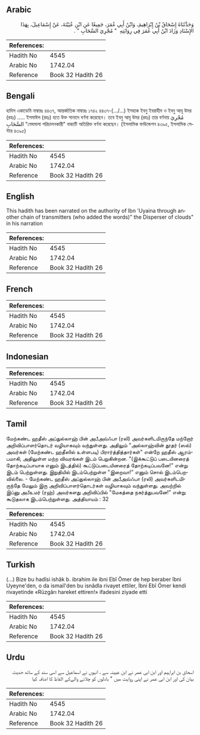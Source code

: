 ## Arabic


<div dir="rtl" lang="ar" style={{fontSize:'larger',backgroundColor:'#f8f9fa',padding:20}}>
وَحَدَّثَنَاهُ إِسْحَاقُ بْنُ إِبْرَاهِيمَ، وَابْنُ أَبِي عُمَرَ، جَمِيعًا عَنِ ابْنِ عُيَيْنَةَ، عَنْ إِسْمَاعِيلَ، بِهَذَا الإِسْنَادِ وَزَادَ ابْنُ أَبِي عُمَرَ فِي رِوَايَتِهِ ‏ "‏ مُجْرِيَ السَّحَابِ ‏"‏ ‏.‏
</div>
<div style={{backgroundColor:'#f8f9fa',padding:20, marginBottom: 10}}><table> <thead> <tr> <th>References:</th> <th></th> </tr> </thead> <tbody><tr><td>Hadith No</td><td>4545</td></tr><tr><td>Arabic No</td><td>1742.04</td></tr><tr><td>Reference</td><td>Book 32 Hadith 26</td></tr></tbody></table></div>

## Bengali


<div dir="ltr" lang="bn" style={{fontSize:'larger',backgroundColor:'#f8f9fa',padding:20}}>
হাদিস একাডেমি নাম্বারঃ ৪৪৩৭, আন্তর্জাতিক নাম্বারঃ ১৭৪২ ৪৪৩৭-(.../...) ইসহাক ইবনু ইবরাহীম ও ইবনু আবূ উমর (রহঃ) ..... ইসমাঈল (রহঃ) হতে উক্ত সানাদে বর্ণনা করেছেন। তবে ইবনু আবূ উমর (রহঃ) তার বর্ণনায় مُجْرِيَ السَّحَابِ "মেঘমালা পরিচালনকারী" বাক্যটি অতিরিক্ত বর্ণনা করেছেন। (ইসলামিক ফাউন্ডেশন ৪৩৯৫, ইসলামিক সেন্টার ৪৩৯৫)
</div>
<div style={{backgroundColor:'#f8f9fa',padding:20, marginBottom: 10}}><table> <thead> <tr> <th>References:</th> <th></th> </tr> </thead> <tbody><tr><td>Hadith No</td><td>4545</td></tr><tr><td>Arabic No</td><td>1742.04</td></tr><tr><td>Reference</td><td>Book 32 Hadith 26</td></tr></tbody></table></div>

## English


<div dir="ltr" lang="en" style={{fontSize:'larger',backgroundColor:'#f8f9fa',padding:20}}>
This hadith has been narrated on the authority of Ibn 'Uyaina through another chain of transmitters (who added the words)" the Disperser of clouds" in his narration
</div>
<div style={{backgroundColor:'#f8f9fa',padding:20, marginBottom: 10}}><table> <thead> <tr> <th>References:</th> <th></th> </tr> </thead> <tbody><tr><td>Hadith No</td><td>4545</td></tr><tr><td>Arabic No</td><td>1742.04</td></tr><tr><td>Reference</td><td>Book 32 Hadith 26</td></tr></tbody></table></div>

## French


<div dir="ltr" lang="fr" style={{fontSize:'larger',backgroundColor:'#f8f9fa',padding:20}}>

</div>
<div style={{backgroundColor:'#f8f9fa',padding:20, marginBottom: 10}}><table> <thead> <tr> <th>References:</th> <th></th> </tr> </thead> <tbody><tr><td>Hadith No</td><td>4545</td></tr><tr><td>Arabic No</td><td>1742.04</td></tr><tr><td>Reference</td><td>Book 32 Hadith 26</td></tr></tbody></table></div>

## Indonesian


<div dir="ltr" lang="id" style={{fontSize:'larger',backgroundColor:'#f8f9fa',padding:20}}>

</div>
<div style={{backgroundColor:'#f8f9fa',padding:20, marginBottom: 10}}><table> <thead> <tr> <th>References:</th> <th></th> </tr> </thead> <tbody><tr><td>Hadith No</td><td>4545</td></tr><tr><td>Arabic No</td><td>1742.04</td></tr><tr><td>Reference</td><td>Book 32 Hadith 26</td></tr></tbody></table></div>

## Tamil


<div dir="ltr" lang="ta" style={{fontSize:'larger',backgroundColor:'#f8f9fa',padding:20}}>
மேற்கண்ட ஹதீஸ் அப்துல்லாஹ் பின் அபீஅவ்ஃபா (ரலி) அவர்களிடமிருந்தே மற்றோர் அறிவிப்பாளர்தொடர் வழியாகவும் வந்துள்ளது. அதிலும் "அல்லாஹ்வின் தூதர் (ஸல்) அவர்கள் (மேற்கண்ட ஹதீஸில் உள்ளபடி) பிரார்த்தித்தார்கள்" என்றே ஹதீஸ் ஆரம்பமாகி, அதிலுள்ள மற்ற விவரங்கள் இடம் பெறுகின்றன. "(இக்கூட்டுப் படையினரைத் தோற்கடிப்பாயாக எனும் இடத்தில்) கூட்டுப்படையினரைத் தோற்கடிப்பவனே!" என்று இடம் பெற்றுள்ளது. இறுதியில் இடம்பெற்றுள்ள "இறைவா!" எனும் சொல் இடம்பெறவில்லை. - மேற்கண்ட ஹதீஸ் அப்துல்லாஹ் பின் அபீஅவ்ஃபா (ரலி) அவர்களிடமிருந்தே மேலும் இரு அறிவிப்பாளர்தொடர்கள் வழியாகவும் வந்துள்ளது. அவற்றில் இப்னு அபீஉமர் (ரஹ்) அவர்களது அறிவிப்பில் "மேகத்தை நகர்த்துபவனே!" என்று கூடுதலாக இடம்பெற்றுள்ளது. அத்தியாயம் : 32
</div>
<div style={{backgroundColor:'#f8f9fa',padding:20, marginBottom: 10}}><table> <thead> <tr> <th>References:</th> <th></th> </tr> </thead> <tbody><tr><td>Hadith No</td><td>4545</td></tr><tr><td>Arabic No</td><td>1742.04</td></tr><tr><td>Reference</td><td>Book 32 Hadith 26</td></tr></tbody></table></div>

## Turkish


<div dir="ltr" lang="tr" style={{fontSize:'larger',backgroundColor:'#f8f9fa',padding:20}}>
(…) Bize bu hadîsi ishâk b. ibrahim ile ibni Ebî Ömer de hep beraber îbni Uyeyne'den, o da ismail'den bu isnâdla rivayet ettiler, İbni Ebî Ömer kendi rivayetinde «Rüzgârı hareket ettiren!» ifadesini ziyade etti
</div>
<div style={{backgroundColor:'#f8f9fa',padding:20, marginBottom: 10}}><table> <thead> <tr> <th>References:</th> <th></th> </tr> </thead> <tbody><tr><td>Hadith No</td><td>4545</td></tr><tr><td>Arabic No</td><td>1742.04</td></tr><tr><td>Reference</td><td>Book 32 Hadith 26</td></tr></tbody></table></div>

## Urdu


<div dir="rtl" lang="ur" style={{fontSize:'larger',backgroundColor:'#f8f9fa',padding:20}}>
اسحاق بن ابراہیم اور ابن ابی عمر نے ابن عیینہ سے ، انہوں نے اسماعیل سے اسی سند کے ساتھ حدیث بیان کی اور ابن ابی عمر نے اپنی روایت میں " بادلوں کو چلانے والےکے الفاظ کا اضافہ کیا
</div>
<div style={{backgroundColor:'#f8f9fa',padding:20, marginBottom: 10}}><table> <thead> <tr> <th>References:</th> <th></th> </tr> </thead> <tbody><tr><td>Hadith No</td><td>4545</td></tr><tr><td>Arabic No</td><td>1742.04</td></tr><tr><td>Reference</td><td>Book 32 Hadith 26</td></tr></tbody></table></div>